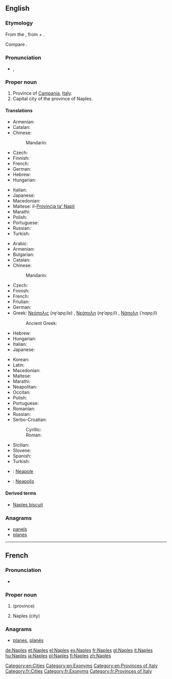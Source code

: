 ==English==
{{wikipedia}}

===Etymology===
From the {{etyl|grc|en}} {{term|Νεάπολις|tr=Neapolis|lang=grc}}, from {{term|νέος|νέα|new|tr=nea|lang=grc}} + {{term|πόλις||city|tr=polis|lang=grc}}.

Compare {{term|Newton|lang=en}}.

===Pronunciation===
* {{a|US}}, {{IPA|/neɪ.pl̩/}}

===Proper noun===
{{en-proper noun}}

# Province of [[Campania]], [[Italy]].
# Capital city of the province of Naples.

====Translations====
{{trans-top|province}}
* Armenian: {{t|hy|Նեապոլ|tr=Neapol}}
* Catalan: {{t|ca|Nàpols|m}}
* Chinese:
*: Mandarin: {{t+|cmn|那不勒斯}}
* Czech: {{t+|cs|Neapol|f}}
* Finnish: {{t+|fi|Napoli}}
* French: {{t+|fr|Naples}}
* German: {{t+|de|Neapel|n}}
* Hebrew: {{t|he|נאפולי|tr=Nāpoli|f}}
* Hungarian: {{t+|hu|Nápoly}}
{{trans-mid}}
* Italian: {{t+|it|Napoli}}
* Japanese: {{t|ja|ナポリ県|tr=Napoli-ken}}
* Macedonian: {{t|mk|Неапол|m|tr=Néapol}}
* Maltese: il-[[Provinċja ta' Napli]]
* Marathi: {{t|mr|नेपल्स|tr=nepalsa|sc=Deva}}
* Polish: {{t+|pl|Neapol|m}}
* Portuguese: {{t|pt|Nápoles}}
* Russian: {{t|ru|Неаполь|m}}
* Turkish: {{t+|tr|Napoli}}
{{trans-bottom}}

{{trans-top|city}}
* Arabic: {{t|ar|نابولي|m|tr=naabuuli}}
* Armenian: {{t|hy|Նեապոլ|tr=Neapol}}
* Bulgarian: {{t|bg|Неапол|m|tr=Neapol}}
* Catalan: {{t|ca|Nàpols|m}}
* Chinese:
*: Mandarin: {{t+|cmn|那不勒斯|tr=Nàbùlèsī|sc=Hani}}
* Czech: {{t+|cs|Neapol|f}}
* Finnish: {{t+|fi|Napoli}}
* French: {{t+|fr|Naples}}
* Friulian: {{t|fur|Napoli}}
* German: {{t+|de|Neapel|n}}
* Greek: [[Νεάπολις]] (''ne̞ˈapo̞ˌlis'') {{f}} {{qualifier|obsolete}}, [[Νεάπολη]] (''ne̞ˈapo̞ˌli'') {{f}} {{qualifier|rare}}, [[Νάπολη]] (''ˈnapo̞ˌli'') {{f}}
*: Ancient Greek: {{t|grc|Νεάπολις}}
* Hebrew: {{t|he|נאפולי|tr=Nāpoli|f}}
* Hungarian: {{t+|hu|Nápoly}}
* Italian: {{t+|it|Napoli|f}}
* Japanese: {{t|ja|ナポリ|tr=Napoli}}
{{trans-mid}}
* Korean: {{t|ko|나폴리|tr=na pol li|sc=Kore}}
* Latin: {{t+|la|Neapolis}}
* Macedonian: {{t|mk|Неапол|m|tr=Néapol}}
* Maltese: {{t|mt|Napli}}
* Marathi: {{t|mr|नेपल्स|n|tr=nepalsa|sc=Deva}}
* Neapolitan: {{t|nap|Napule}}
* Occitan: {{t|oc|Nàpols|m}}
* Polish: {{t+|pl|Neapol|m}}
* Portuguese: {{t|pt|Nápoles}}
* Romanian: {{t|ro|Napoli}}
* Russian: {{t|ru|Неаполь|m|tr=Neápol'}}
* Serbo-Croatian:
*: Cyrillic: {{t|sh|Напуљ|m}}
*: Roman: {{t|sh|Napulj|m}}
* Sicilian: {{t|scn|Nàpuli|m}}
* Slovene: {{t|sl|Neápelj|m}}
* Spanish: {{t+|es|Nápoles}}
* Turkish: {{t+|tr|Napoli}}
{{trans-bottom}}

{{checktrans-top}}
* {{ttbc|ia}}: [[Neapole]]
{{trans-mid}}
* {{ttbc|la}}: [[Neapolis]]
{{trans-bottom}}

====Derived terms====
* [[Naples biscuit]]

===Anagrams===
* [[panels#English|panels]]
* [[planes#English|planes]]

[[Category:en:Cities]]
[[Category:en:Exonyms]]
[[Category:en:Provinces of Italy]]

----

==French==

===Pronunciation===
* {{audio|Fr-Paris--Naples.ogg|Audio (Paris)}}

===Proper noun===
{{fr-proper noun}}

# {{l|en|Naples}} (province)
# Naples (city)

===Anagrams===
* [[planes#French|planes]], [[planés#French|planés]]

[[Category:fr:Cities]]
[[Category:fr:Exonyms]]
[[Category:fr:Provinces of Italy]]

[[de:Naples]]
[[et:Naples]]
[[el:Naples]]
[[es:Naples]]
[[fr:Naples]]
[[gl:Naples]]
[[it:Naples]]
[[hu:Naples]]
[[ja:Naples]]
[[pl:Naples]]
[[fi:Naples]]
[[zh:Naples]]